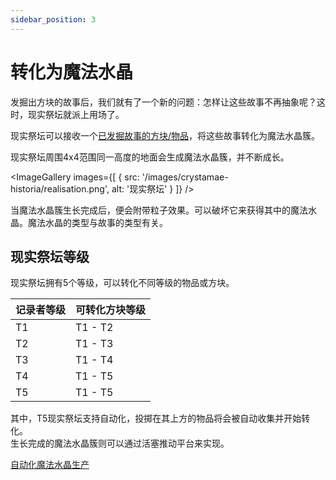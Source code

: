 ```yaml
---
sidebar_position: 3
---
```



# 转化为魔法水晶

发掘出方块的故事后，我们就有了一个新的问题：怎样让这些故事不再抽象呢？这时，现实祭坛就派上用场了。

现实祭坛可以接收一个[已发掘故事的方块/物品](./chronicling)，将这些故事转化为魔法水晶簇。

现实祭坛周围4x4范围同一高度的地面会生成魔法水晶簇，并不断成长。

<ImageGallery images={[
  { src: '/images/crystamae-historia/realisation.png', alt: '现实祭坛' }
]} />


当魔法水晶簇生长完成后，便会附带粒子效果。可以破坏它来获得其中的魔法水晶。魔法水晶的类型与故事的类型有关。

## 现实祭坛等级

现实祭坛拥有5个等级，可以转化不同等级的物品或方块。

| 记录者等级 | 可转化方块等级 |
| ------ | ------- |
| T1 | T1 - T2 |
| T2 | T1 - T3 |
| T3 | T1 - T4 |
| T4 | T1 - T5 |
| T5 | T1 - T5 |

其中，T5现实祭坛支持自动化，投掷在其上方的物品将会被自动收集并开始转化。<br />
生长完成的魔法水晶簇则可以通过活塞推动平台来实现。

[自动化魔法水晶生产](./Automate-Crystamae)
